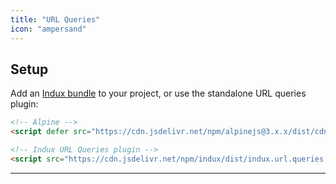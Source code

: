 ```yaml
---
title: "URL Queries"
icon: "ampersand"
---
```


## Setup

Add an [Indux bundle](/getting-started/setup) to your project, or use the standalone URL queries plugin:

```html
<!-- Alpine -->
<script defer src="https://cdn.jsdelivr.net/npm/alpinejs@3.x.x/dist/cdn.min.js"></script>

<!-- Indux URL Queries plugin -->
<script src="https://cdn.jsdelivr.net/npm/indux/dist/indux.url.queries.js"></script>
```

---
